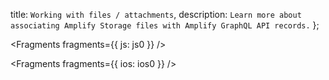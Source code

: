   title: `Working with files / attachments`,
  description: `Learn more about associating Amplify Storage files with Amplify GraphQL API records.`
};


<Fragments fragments={{ js: js0 }} />


<Fragments fragments={{ ios: ios0 }} />
